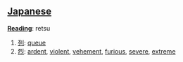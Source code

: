 == [[Japanese]] ==                                          

'''[[Reading]]''': retsu
# [[列]]: [[queue]]
# [[烈]]: [[ardent]], [[violent]], [[vehement]], [[furious]], [[severe]], [[extreme]]